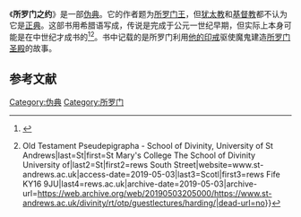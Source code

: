 《'''所罗门之约'''》是一部[[伪典|伪典]]。它的作者题为[[所罗门王|所罗门王]]，但[[犹太教|犹太教]]和[[基督教|基督教]]都不认为它是[[正典|正典]]。这部书用希腊语写成，传说是完成于公元一世纪早期，但实际上本身可能是在中世纪才成书的<ref name=autogenerated2>{{Cite journal|last=Schwarz|first=Sarah L.|date=May 2007|title=Reconsidering the Testament of Solomon|journal=Journal for the Study of the Pseudepigrapha|volume=16|issue=3|pages=203–237|doi=10.1177/0951820707077166|issn=0951-8207}}</ref><ref name=autogenerated1>{{Cite web|url=https://www.st-andrews.ac.uk/divinity/rt/otp/guestlectures/harding/|title=Harding, J. & Alexander, A. {{!}} Old Testament Pseudepigrapha - School of Divinity, University of St Andrews|last=St|first=St Mary's College The School of Divinity University of|last2=St|first2=rews South Street|website=www.st-andrews.ac.uk|access-date=2019-05-03|last3=Scotl|first3=rews Fife KY16 9JU|last4=rews.ac.uk|archive-date=2019-05-03|archive-url=https://web.archive.org/web/20190503205000/https://www.st-andrews.ac.uk/divinity/rt/otp/guestlectures/harding/|dead-url=no}}</ref>。书中记载的是所罗门利用[[所罗门之印|他的印戒]]驱使魔鬼建造[[所罗门圣殿|所罗门圣殿]]的故事。

==参考文献==
{{Reflist|33em}}
{{所罗门}}
{{Authority control}}

[[Category:伪典|Category:伪典]]
[[Category:所罗门|Category:所罗门]]